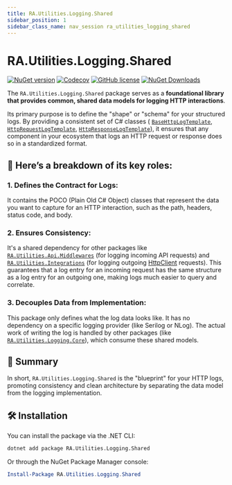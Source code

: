 ```yaml
---
title: RA.Utilities.Logging.Shared
sidebar_position: 1
sidebar_class_name: nav_session ra_utilities_logging_shared
---
```



<p align="center">
<LogoSvg width={'15rem'} height={'15rem'} />
</p>

# RA.Utilities.Logging.Shared

[![NuGet version](https://img.shields.io/nuget/v/RA.Utilities.Logging.Shared?logo=nuget&label=NuGet)](https://www.nuget.org/packages/RA.Utilities.Logging.Shared/)
[![Codecov](https://codecov.io/github/RedonAlla/RA.Utilities/graph/badge.svg)](https://codecov.io/github/RedonAlla/RA.Utilities)
[![GitHub license](https://img.shields.io/github/license/RedonAlla/RA.Utilities)](https://github.com/RedonAlla/RA.Utilities/blob/main/LICENSE)
[![NuGet Downloads](https://img.shields.io/nuget/dt/RA.Utilities.Logging.Shared.svg)](https://www.nuget.org/packages/RA.Utilities.Logging.Shared/)



The `RA.Utilities.Logging.Shared` package serves as a **foundational library that provides common,
shared data models for logging HTTP interactions**.

Its primary purpose is to define the "shape" or "schema" for your structured logs.
By providing a consistent set of C# classes (
[`BaseHttpLogTemplate`](./BaseHttpLogTemplate.md), [`HttpRequestLogTemplate`](./HttpRequestLogTemplate.md), [`HttpResponseLogTemplate`](./HttpResponseLogTemplate.md)),
it ensures that any component in your ecosystem that logs an HTTP request or response does so in a standardized format.

## 🔑 Here’s a breakdown of its key roles:

### 1. Defines the Contract for Logs:
It contains the POCO (Plain Old C# Object) classes that represent the data you want to capture for an HTTP interaction,
such as the path, headers, status code, and body.

### 2. Ensures Consistency:
It's a shared dependency for other packages like [`RA.Utilities.Api.Middlewares`](../../api/ApiMiddlewares/index.mdx) (for logging incoming API requests) and
[`RA.Utilities.Integrations`](../../Integrations/index.mdx) (for logging outgoing [HttpClient](https://learn.microsoft.com/en-us/dotnet/api/system.net.http.httpclient) requests).
This guarantees that a log entry for an incoming request has the same structure as a log entry for an outgoing one,
making logs much easier to query and correlate.

### 3. Decouples Data from Implementation:
This package only defines what the log data looks like.
It has no dependency on a specific logging provider (like Serilog or NLog).
The actual work of writing the log is handled by other packages (like [`RA.Utilities.Logging.Core`](../Core/index.mdx)), which consume these shared models.


## 🧠 Summary
In short, `RA.Utilities.Logging.Shared` is the "blueprint" for your HTTP logs,
promoting consistency and clean architecture by separating the data model from the logging implementation.

## 🛠️ Installation

You can install the package via the .NET CLI:

```bash
dotnet add package RA.Utilities.Logging.Shared
```

Or through the NuGet Package Manager console:

```powershell
Install-Package RA.Utilities.Logging.Shared
```

<br />
<br />

<DocCardList />
